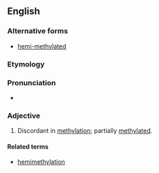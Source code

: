 ==English==
===Alternative forms===
*[[hemi-methylated]]

===Etymology===

{{prefix|hemi|methylated}}

===Pronunciation===

*{{IPA|hɛmiˈmɛθɪleɪtəd}}

===Adjective===
{{en-adj}}

#{{genetics|of a strand}} Discordant in [[methylation]]; partially [[methylated]].

====Related terms====
*[[hemimethylation]]